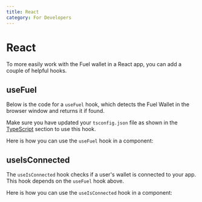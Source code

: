 ```yaml
---
title: React
category: For Developers
---
```


# React

To more easily work with the Fuel wallet in a React app, you can add a couple of helpful hooks.

## useFuel

Below is the code for a `useFuel` hook, which detects the Fuel Wallet in the browser window and returns it if found.

Make sure you have updated your `tsconfig.json` file as shown in the [TypeScript](/docs/typescript) section to use this hook.

<CodeImport file="../../src/hooks/useFuel.tsx" />

Here is how you can use the `useFuel` hook in a component:

<CodeImport
  file="../../examples/events/Accounts.tsx"
  lineStart="11"
  lineEnd="11"
/>

## useIsConnected

The `useIsConnected` hook checks if a user's wallet is connected to your app.
This hook depends on the `useFuel` hook above.

<CodeImport file="../../src/hooks/useIsConnected.tsx" />

Here is how you can use the `useIsConnected` hook in a component:

<CodeImport
  file="../../examples/events/Accounts.tsx"
  lineStart="13"
  lineEnd="13"
/>
